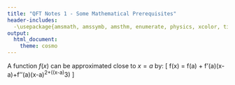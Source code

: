 ```yaml
---
title: "QFT Notes 1 - Some Mathematical Prerequisites"
header-includes:
  -\usepackage{amsmath, amssymb, amsthm, enumerate, physics, xcolor, tikz-cd, mathrsfs, graphicx, subfig, float, framed, color, braket}
output: 
  html_document:
    theme: cosmo
---
```


A function $f(x)$ can be approximated close to $x=a$ by:
\[ 
f(x) = f(a) + f'(a)(x-a)+f''(a)(x-a)^2+\mathscr{O}((x-a)^3)
\]